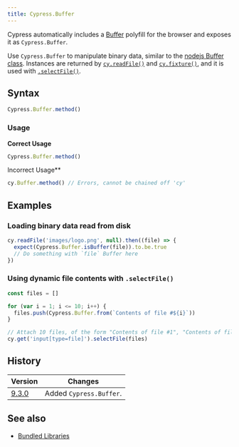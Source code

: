 ```yaml
---
title: Cypress.Buffer
---
```


Cypress automatically includes a [Buffer](https://github.com/feross/buffer)
polyfill for the browser and exposes it as `Cypress.Buffer`.

Use `Cypress.Buffer` to manipulate binary data, similar to the
[nodejs Buffer class](https://nodejs.org/api/buffer.html). Instances are
returned by [`cy.readFile()`](/api/commands/readfile) and
[`cy.fixture()`](/api/commands/fixture), and it is used with
[`.selectFile()`](/api/commands/selectfile).

## Syntax

```javascript
Cypress.Buffer.method()
```

### Usage

<Icon name="check-circle" color="green" /> **Correct Usage**

```javascript
Cypress.Buffer.method()
```

<Icon name="exclamation-triangle" color="red" /> Incorrect Usage**

```javascript
cy.Buffer.method() // Errors, cannot be chained off 'cy'
```

## Examples

### Loading binary data read from disk

```javascript
cy.readFile('images/logo.png', null).then((file) => {
  expect(Cypress.Buffer.isBuffer(file)).to.be.true
  // Do something with `file` Buffer here
})
```

### Using dynamic file contents with `.selectFile()`

```javascript
const files = []

for (var i = 1; i <= 10; i++) {
  files.push(Cypress.Buffer.from(`Contents of file #${i}`))
}

// Attach 10 files, of the form "Contents of file #1", "Contents of file #2", etc.
cy.get('input[type=file]').selectFile(files)
```

## History

| Version                               | Changes                 |
| ------------------------------------- | ----------------------- |
| [9.3.0](/guides/references/changelog) | Added `Cypress.Buffer`. |

## See also

- [Bundled Libraries](/guides/references/bundled-libraries)
